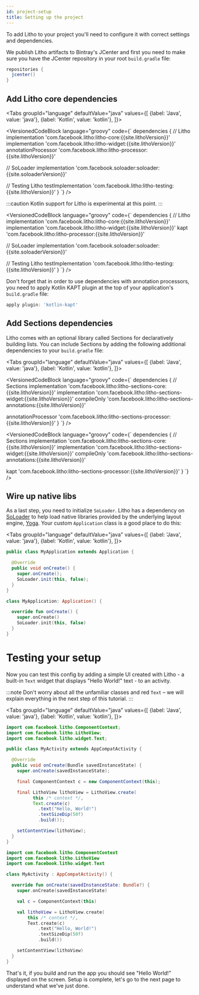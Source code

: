 ```yaml
---
id: project-setup
title: Setting up the project
---
```



To add Litho to your project you'll need to configure it with correct settings and dependencies.

We publish Litho artifacts to Bintray's JCenter and first you need to make sure you have the JCenter
repository in your root `build.gradle` file:

```groovy title="build.gradle"
repositories {
  jcenter()
}
```

## Add Litho core dependencies

<Tabs
  groupId="language"
  defaultValue="java"
  values={[
    {label: 'Java', value: 'java'},
    {label: 'Kotlin', value: 'kotlin'},
  ]}>
  <TabItem value="java">

<VersionedCodeBlock language="groovy" code={`
dependencies {
  // Litho
  implementation 'com.facebook.litho:litho-core:{{site.lithoVersion}}'
  implementation 'com.facebook.litho:litho-widget:{{site.lithoVersion}}'
  annotationProcessor 'com.facebook.litho:litho-processor:{{site.lithoVersion}}'
  
  // SoLoader
  implementation 'com.facebook.soloader:soloader:{{site.soloaderVersion}}'
  
  // Testing Litho
  testImplementation 'com.facebook.litho:litho-testing:{{site.lithoVersion}}'
}
`} />

  </TabItem>
  <TabItem value="kotlin">

:::caution
Kotlin support for Litho is experimental at this point.
:::

<VersionedCodeBlock language="groovy" code={`
dependencies {
  // Litho
  implementation 'com.facebook.litho:litho-core:{{site.lithoVersion}}'
  implementation 'com.facebook.litho:litho-widget:{{site.lithoVersion}}'
  kapt 'com.facebook.litho:litho-processor:{{site.lithoVersion}}'
  
  // SoLoader
  implementation 'com.facebook.soloader:soloader:{{site.soloaderVersion}}'
  
  // Testing Litho
  testImplementation 'com.facebook.litho:litho-testing:{{site.lithoVersion}}'
}
`} />

Don't forget that in order to use dependencies with annotation processors, you need to apply Kotlin
KAPT plugin at the top of your application's `build.gradle` file:

```groovy
apply plugin: 'kotlin-kapt'
```

  </TabItem>
</Tabs>

## Add Sections dependencies

Litho comes with an optional library called Sections for declaratively building lists. You can
include Sections by adding the following additional dependencies to your `build.gradle` file:

<Tabs
  groupId="language"
  defaultValue="java"
  values={[
    {label: 'Java', value: 'java'},
    {label: 'Kotlin', value: 'kotlin'},
  ]}>
  <TabItem value="java">

<VersionedCodeBlock language="groovy" code={`
dependencies {
  // Sections
  implementation 'com.facebook.litho:litho-sections-core:{{site.lithoVersion}}'
  implementation 'com.facebook.litho:litho-sections-widget:{{site.lithoVersion}}'
  compileOnly 'com.facebook.litho:litho-sections-annotations:{{site.lithoVersion}}'
  
  annotationProcessor 'com.facebook.litho:litho-sections-processor:{{site.lithoVersion}}'
}
`} />

  </TabItem>
  <TabItem value="kotlin">

<VersionedCodeBlock language="groovy" code={`
dependencies {
  // Sections
  implementation 'com.facebook.litho:litho-sections-core:{{site.lithoVersion}}'
  implementation 'com.facebook.litho:litho-sections-widget:{{site.lithoVersion}}'
  compileOnly 'com.facebook.litho:litho-sections-annotations:{{site.lithoVersion}}'
  
  kapt 'com.facebook.litho:litho-sections-processor:{{site.lithoVersion}}'
}
`} />

  </TabItem>
</Tabs>

## Wire up native libs

As a last step, you need to initialize `SoLoader`. Litho has a dependency on [SoLoader](https://github.com/facebook/SoLoader)
to help load native libraries provided by the underlying layout engine, [Yoga](https://yogalayout.com/docs/).
Your custom `Application` class is a good place to do this:

<Tabs
  groupId="language"
  defaultValue="java"
  values={[
    {label: 'Java', value: 'java'},
    {label: 'Kotlin', value: 'kotlin'},
  ]}>
  <TabItem value="java">

```java title="MyApplication.java"
public class MyApplication extends Application {

  @Override
  public void onCreate() {
    super.onCreate();
    SoLoader.init(this, false);
  }
}
```

  </TabItem>
  <TabItem value="kotlin">

```kotlin title="MyApplication.kt"
class MyApplication: Application() {

  override fun onCreate() {
    super.onCreate()
    SoLoader.init(this, false)
  }
}
```
  </TabItem>
</Tabs>

# Testing your setup

Now you can test this config by adding a simple UI created with Litho - a built-in `Text` widget
that displays "Hello World!" text - to an activity.

:::note
Don't worry about all the unfamiliar classes and red `Text` – we will explain everything in the next
step of this tutorial.
:::

<Tabs
  groupId="language"
  defaultValue="java"
  values={[
    {label: 'Java', value: 'java'},
    {label: 'Kotlin', value: 'kotlin'},
  ]}>
  <TabItem value="java">

```java title="MyActivity.java"
import com.facebook.litho.ComponentContext;
import com.facebook.litho.LithoView;
import com.facebook.litho.widget.Text;

public class MyActivity extends AppCompatActivity {

  @Override
  public void onCreate(Bundle savedInstanceState) {
    super.onCreate(savedInstanceState);

    final ComponentContext c = new ComponentContext(this);

    final LithoView lithoView = LithoView.create(
    	  this /* context */,
    	  Text.create(c)
            .text("Hello, World!")
            .textSizeDip(50f)
            .build());

    setContentView(lithoView);
  }
}
```

  </TabItem>
  <TabItem value="kotlin">

```kotlin title="MyActivity.kt"
import com.facebook.litho.ComponentContext
import com.facebook.litho.LithoView
import com.facebook.litho.widget.Text

class MyActivity : AppCompatActivity() {

  override fun onCreate(savedInstanceState: Bundle?) {
    super.onCreate(savedInstanceState)

    val c = ComponentContext(this)

    val lithoView = LithoView.create(
        this /* context */,
        Text.create(c)
            .text("Hello, World!")
            .textSizeDip(50f)
            .build())

    setContentView(lithoView)
  }
}
```
  </TabItem>
</Tabs>

That's it, if you build and run the app you should see "Hello World!" displayed on the screen. Setup
is complete, let's go to the next page to understand what we've just done.
